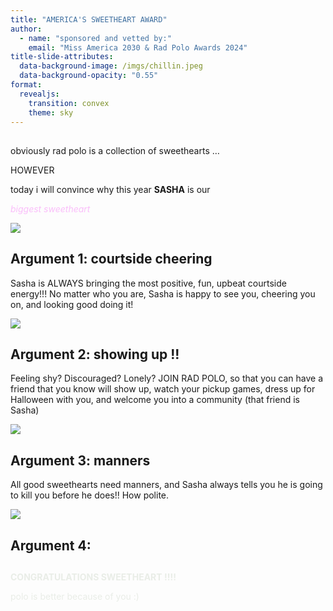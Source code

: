 ```yaml
---
title: "AMERICA'S SWEETHEART AWARD"
author: 
  - name: "sponsored and vetted by:"
    email: "Miss America 2030 & Rad Polo Awards 2024"
title-slide-attributes:
  data-background-image: /imgs/chillin.jpeg
  data-background-opacity: "0.55"
format: 
  revealjs:
    transition: convex
    theme: sky
---
```


##  {.center}

::: r-stack
obviously rad polo is a collection of sweethearts ...
:::

::: r-stack
HOWEVER
:::

::: r-stack
today i will convince why this year **SASHA** is our
:::

::: r-stack
<w style = "color: #fabefa"> *biggest sweetheart* </w>
:::

![](imgs/gif.webp){fig-align="center"}

## Argument 1: courtside cheering

Sasha is ALWAYS bringing the most positive, fun, upbeat courtside energy!!! No matter who you are, Sasha is happy to see you, cheering you on, and looking good doing it! 

![](imgs/courtside.jpeg){fig-align="center"}

## Argument 2: showing up !! 

Feeling shy? Discouraged? Lonely? JOIN RAD POLO, so that you can have a friend that you know will show up, watch your pickup games, dress up for Halloween with you, and welcome you into a community (that friend is Sasha)

![](imgs/victory.jpeg){fig-align="center"}


## Argument 3: manners 

All good sweethearts need manners, and Sasha always tells you he is going to kill you before he does!! How polite.

![](imgs/playing.jpeg){fig-align="center"}

## Argument 4: 

## {.center background-image="imgs/award.jpeg"}

::: r-stack

<w style = "color: #e9ede7"> **CONGRATULATIONS SWEETHEART !!!!** </w>

:::


::: r-stack

<w style = "color: #e9ede7"> polo is better because of you :) </w>

:::



